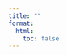 ```yaml
---
title: ""
format:
  html:
    toc: false
---
```


<style>
.masonry-grid {
  column-count: 2;
  column-gap: 16px;
}
@media (min-width: 700px) {
  .masonry-grid { column-count: 3; }
}
@media (min-width: 1100px) {
  .masonry-grid { column-count: 4; }
}
.card {
  break-inside: avoid;
  display: block;
  background: #fff;
  border-radius: 12px;
  box-shadow: 0 4px 14px rgba(0,0,0,0.06);
  margin: 0 0 16px;
  color: inherit;
  text-decoration: none;
  transition: transform 0.25s ease, box-shadow 0.25s ease;
}
.card:hover { transform: translateY(-4px); box-shadow: 0 10px 24px rgba(0,0,0,0.08); }
.card img {
  width: 100%;
  height: auto;
  display: block;
  object-fit: cover;
}
.meta { padding: 12px 14px 14px; }
.title-row { display:flex; align-items:center; justify-content: space-between; gap:8px; margin-bottom: 6px; }
.title { font-weight: 700; font-size: 15px; line-height: 1.35; }
.authors { font-size: 13px; color: rgba(0,0,0,0.65); }
/* Status dot */
.status-dot { width: 8px; height: 8px; border-radius: 50%; display:inline-block; flex: 0 0 8px; }
.status-read { background:#43a047; }
.status-inprogress { background:#fdd835; }
.status-unread { background:#e53935; }
/* Filters and empty state */
.filters { display:flex; gap:8px; flex-wrap:wrap; margin: 0 0 10px; }
.filter-btn { background:#fff; border:1px solid rgba(0,0,0,0.15); color:#333; padding:6px 12px; border-radius:20px; cursor:pointer; font-size:12px; font-weight:600; }
.filter-btn.active { background:#111; color:#fff; border-color:#111; }
.empty-state { text-align:center; color: rgba(0,0,0,0.6); padding: 20px 10px; }
</style>




<div id="books-filters" class="filters"></div>

<div id="books-grid" class="masonry-grid"></div>
<div id="books-empty" class="empty-state" style="display:none;">No items found.</div>

<script id="books-data" type="application/json">[
  {
    "title": "AI Engineering",
    "authors": "Chip Huyen",
    "url": "https://learning.oreilly.com/library/view/ai-engineering/9781098166298/",
    "status": "in-progress",
    "categories": ["deep-learning","llm"]
  },
  {
    "title": "Learn AI-Assisted Python Programming, Second Edition",
    "authors": "Leo Porter, Daniel Zingaro",
    "url": "https://learning.oreilly.com/library/view/learn-ai-assisted-python/9781633435995/",
    "status": "unread",
    "categories": ["python","ai"]
  },
  {
    "title": "Hands-On Machine Learning with Scikit-Learn and PyTorch",
    "authors": "Aurélien Géron",
    "url": "https://learning.oreilly.com/library/view/hands-on-machine-learning/9798341607972/",
    "status": "unread",
    "categories": ["machine-learning","pytorch","scikit-learn"]
  }
]</script>

<script>
(function(){
  const grid = document.getElementById('books-grid');
  const dataEl = document.getElementById('books-data');
  // options hardcoded: aspect/cols/reset removed
  const copyEl = document.getElementById('books-copy');
  let items = [];
  try { items = JSON.parse(dataEl.textContent || '[]'); } catch(e) { items = []; }
  const emptyEl = document.getElementById('books-empty');
  const filtersEl = document.getElementById('books-filters');
  let activeCategory = 'all';

  function thumbnailFromUrl(url) {
    try {
      const u = new URL(url);
      if (u.hostname.includes('learning.oreilly.com')) {
        // Expect path like /library/view/<slug>/<id>/ → use final numeric id
        const parts = u.pathname.split('/').filter(Boolean);
        const id = parts[parts.length - 1] || parts[parts.length - 2] || '';
        if (id) return `https://learning.oreilly.com/covers/urn:orm:book:${id}/400w/`;
      }
    } catch (_) { /* ignore */ }
    return 'https://via.placeholder.com/600x900?text=No+Image';
  }

  function cardHTML(d) {
    const a = document.createElement('a');
    a.className = 'card';
    a.href = d.url; a.target = '_blank'; a.rel = 'noopener noreferrer';
    const statusInfo = (s) => {
      if (!s) return null;
      const key = String(s).toLowerCase();
      if (key === 'read') return { cls: 'status-read', label: 'Read' };
      if (key === 'in-progress' || key === 'inprogress') return { cls: 'status-inprogress', label: 'In progress' };
      if (key === 'unread') return { cls: 'status-unread', label: 'Unread' };
      return null;
    };
    const si = statusInfo(d.status);
    const dot = si ? `<span class="status-dot ${si.cls}" title="${si.label}"></span>` : '';
    const imgSrc = d.image || thumbnailFromUrl(d.url);
    a.innerHTML = `
      <img loading=\"lazy\" src=\"${imgSrc}\" alt=\"${d.title}\" style=\"width:100%;height:auto;\" onerror=\"this.onerror=null;this.src='https://via.placeholder.com/600x900?text=No+Image'\">
      <div class="meta">
        <div class="title-row"><div class="title">${d.title}</div>${dot}</div>
        <div class="authors">${d.authors}</div>
      </div>`;
    return a;
  }

  function uniqueCategories() {
    const set = new Set();
    items.forEach(d => {
      if (Array.isArray(d.categories)) d.categories.forEach(c => set.add(String(c)));
      else if (d.category) set.add(String(d.category));
      else if (Array.isArray(d.tags)) d.tags.forEach(t => set.add(String(t)));
    });
    return Array.from(set).sort((a,b)=>a.localeCompare(b));
  }

  function renderFilters() {
    const cats = uniqueCategories();
    filtersEl.innerHTML = '';
    const allBtn = document.createElement('button');
    allBtn.className = 'filter-btn' + (activeCategory === 'all' ? ' active' : '');
    allBtn.textContent = 'All';
    allBtn.addEventListener('click', () => { activeCategory = 'all'; renderFilters(); render(); });
    filtersEl.appendChild(allBtn);
    cats.forEach(cat => {
      const btn = document.createElement('button');
      btn.className = 'filter-btn' + (activeCategory === cat ? ' active' : '');
      btn.textContent = cat;
      btn.addEventListener('click', () => { activeCategory = cat; renderFilters(); render(); });
      filtersEl.appendChild(btn);
    });
  }

  function render() {
    grid.innerHTML = '';
    const visible = items.filter(d => {
      if (activeCategory === 'all') return true;
      if (Array.isArray(d.categories)) return d.categories.includes(activeCategory);
      if (d.category) return String(d.category) === activeCategory;
      if (Array.isArray(d.tags)) return d.tags.includes(activeCategory);
      return false;
    });
    visible.forEach(d => grid.appendChild(cardHTML(d)));
    emptyEl.style.display = visible.length ? 'none' : 'block';
  }

  // options hardcoded: removed listeners for aspect/cols/reset
  if (copyEl) {
    copyEl.addEventListener('click', () => {
      navigator.clipboard.writeText(dataEl.textContent || '[]');
    });
  }

  renderFilters();
  render();
})();
</script>


